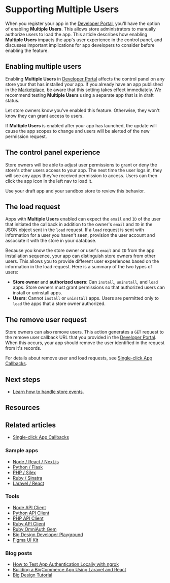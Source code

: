 # Supporting Multiple Users



When you register your app in the [Developer Portal](https://devtools.bigcommerce.com/), you'll have the option of enabling **Multiple Users**. This allows store administrators to manually authorize users to load the app. This article describes how enabling **Multiple Users** impacts the app's user experience in the control panel, and discusses important implications for app developers to consider before enabling the feature.

## Enabling multiple users

Enabling **Multiple Users** in [Developer Portal](https://devtools.bigcommerce.com/) affects the control panel on any store your that has installed your app. If you already have an app published in the [Marketplace](https://www.bigcommerce.com/apps/), be aware that this setting takes effect immediately. We recommend testing **Multiple Users** using a separate app that is in draft status.

Let store owners know you've enabled this feature. Otherwise, they won't know they can grant access to users.

If **Multiple Users** is enabled after your app has launched, the update will cause the app scopes to change and users will be alerted of the new permission request.

## The control panel experience

Store owners will be able to adjust user permissions to grant or deny the store's other users access to your app. The next time the user logs in, they will see any apps they've received permission to access. Users can then click the app icon in the left nav to load it.

Use your draft app and your sandbox store to review this behavior.

## The load request

Apps with **Multiple Users** enabled can expect the `email` and `ID` of the user that initiated the callback in addition to the owner's `email` and `ID` in the JSON object sent in the `load` request. If a `load` request is sent with information for a user you haven't seen, provision the user account and associate it with the store in your database.

Because you know the store owner or user's `email` and `ID` from the app installation sequence, your app can distinguish store owners from other users. This allows you to provide different user experiences based on the information in the load request. Here is a summary of the two types of users:
- **Store owner** and **authorized users**: Can `install`, `uninstall`, and `load` apps. Store owners must grant permissions so that authorized users can install or uninstall apps.
- **Users**: Cannot `install` or `uninstall` apps. Users are permitted only to `load` the apps that a store owner authorized.

## The remove user request
Store owners can also remove users. This action generates a `GET` request to the remove user callback URL that you provided in the [Developer Portal](https://devtools.bigcommerce.com/my/apps). When this occurs, your app should remove the user identified in the request from it's records.

For details about remove user and load requests, see [Single-click App Callbacks](/docs/integrations/apps/guide/callbacks).

## Next steps

* [Learn how to handle store events](/docs/integrations/apps/guide/users).

## Resources

## Related articles
* [Single-click App Callbacks](/docs/integrations/apps/guide/callbacks)

### Sample apps
* [Node / React / Next.js](https://github.com/bigcommerce/sample-app-nodejs)
* [Python / Flask](https://github.com/bigcommerce/hello-world-app-python-flask)
* [PHP / Silex](https://github.com/bigcommerce/hello-world-app-php-silex)
* [Ruby / Sinatra](https://github.com/bigcommerce/hello-world-app-ruby-sinatra)
* [Laravel / React](https://github.com/bigcommerce/laravel-react-sample-app)

### Tools
* [Node API Client](https://github.com/bigcommerce/node-bigcommerce/)
* [Python API Client](https://github.com/bigcommerce/bigcommerce-api-python)
* [PHP API Client](https://github.com/bigcommerce/bigcommerce-api-php)
* [Ruby API Client](https://github.com/bigcommerce/bigcommerce-api-ruby)
* [Ruby OmniAuth Gem](https://github.com/bigcommerce/omniauth-bigcommerce)
* [Big Design Developer Playground](https://developer.bigcommerce.com/big-design)
* [Figma UI Kit](https://figma.com/file/jTVuUkiZ1j3rux8WHG4IKK/BigDesign-UI-Kit?node-id=0%3A1/duplicate)

### Blog posts
* [How to Test App Authentication Locally with ngrok](https://medium.com/bigcommerce-developer-blog/how-to-test-app-authentication-locally-with-ngrok-149150bfe4cf)
* [Building a BigCommerce App Using Laravel and React](https://medium.com/bigcommerce-developer-blog/building-a-bigcommerce-app-using-laravel-and-react-711ceceb5006)
* [Big Design Tutorial](https://medium.com/bigcommerce-developer-blog/bigdesign-build-native-looking-uis-with-the-bigcommerce-design-system-fb06a01a24f2)
